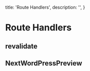  title: 'Route Handlers',
  description: '',
}

# Route Handlers

## revalidate

## NextWordPressPreview
